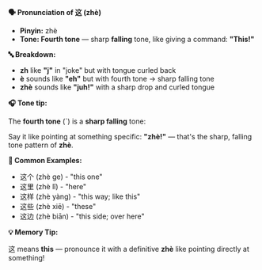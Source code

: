 **🗣️ Pronunciation of 这 (zhè)**

- **Pinyin:** zhè
- **Tone: Fourth tone** — sharp **falling** tone, like giving a command: **"This!"**

**🔤 Breakdown:**

- **zh** like **"j"** in "joke" but with tongue curled back
- **è** sounds like **"eh"** but with fourth tone → sharp falling tone
- **zhè** sounds like **"juh!"** with a sharp drop and curled tongue

**🎧 Tone tip:**

The **fourth tone** (ˋ) is a **sharp falling** tone:

Say it like pointing at something specific: **"zhè!"** — that's the sharp, falling tone pattern of
**zhè**.

**📝 Common Examples:**

- 这个 (zhè ge) - "this one"
- 这里 (zhè lǐ) - "here"
- 这样 (zhè yàng) - "this way; like this"
- 这些 (zhè xiē) - "these"
- 这边 (zhè biān) - "this side; over here"

**💡 Memory Tip:**

这 means **this** — pronounce it with a definitive **zhè** like pointing directly at something!
